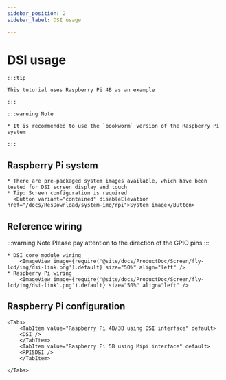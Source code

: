 ```yaml
---
sidebar_position: 2
sidebar_label: DSI usage

---
```






# DSI usage

    :::tip

    This tutorial uses Raspberry Pi 4B as an example

    :::

    :::warning Note

    * It is recommended to use the `bookworm` version of the Raspberry Pi system

    :::

## Raspberry Pi system
    * There are pre-packaged system images available, which have been tested for DSI screen display and touch
    * Tip: Screen configuration is required
      <Button variant="contained" disableElevation href="/docs/ResDownload/system-img/rpi">System image</Button>

## Reference wiring

:::warning Note
Please pay attention to the direction of the GPIO pins
:::


    * DSI core module wiring
        <ImageView image={require('@site/docs/ProductDoc/Screen/fly-lcd/img/dsi-link.png').default} size="50%" align="left" />
    * Raspberry Pi wiring
        <ImageView image={require('@site/docs/ProductDoc/Screen/fly-lcd/img/dsi-link1.png').default} size="50%" align="left" />

## Raspberry Pi configuration

    <Tabs>
        <TabItem value="Raspberry Pi 4B/3B using DSI interface" default>
        <DSI />
        </TabItem>
        <TabItem value="Raspberry Pi 5B using Mipi interface" default>
        <RPI5DSI />
        </TabItem>

    </Tabs>